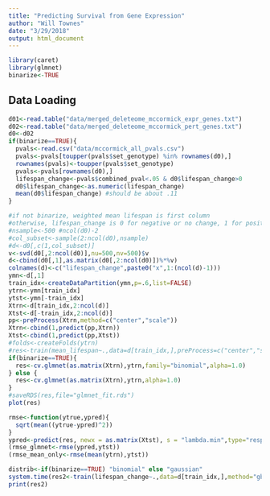 ```yaml
---
title: "Predicting Survival from Gene Expression"
author: "Will Townes"
date: "3/29/2018"
output: html_document
---
```


```r
library(caret)
library(glmnet)
binarize<-TRUE
```

## Data Loading

```r
d01<-read.table("data/merged_deleteome_mccormick_expr_genes.txt")
d02<-read.table("data/merged_deleteome_mccormick_pert_genes.txt")
d0<-d02
if(binarize==TRUE){
  pvals<-read.csv("data/mccormick_all_pvals.csv")
  pvals<-pvals[toupper(pvals$set_genotype) %in% rownames(d0),]
  rownames(pvals)<-toupper(pvals$set_genotype)
  pvals<-pvals[rownames(d0),]
  lifespan_change<-pvals$combined_pval<.05 & d0$lifespan_change>0
  d0$lifespan_change<-as.numeric(lifespan_change)
  mean(d0$lifespan_change) #should be about .11
}
```
```r
#if not binarize, weighted mean lifespan is first column
#otherwise, lifespan_change is 0 for negative or no change, 1 for positive change
#nsample<-500 #ncol(d0)-2
#col_subset<-sample(2:ncol(d0),nsample)
#d<-d0[,c(1,col_subset)]
v<-svd(d0[,2:ncol(d0)],nu=500,nv=500)$v
d<-cbind(d0[,1],as.matrix(d0[,2:ncol(d0)])%*%v)
colnames(d)<-c("lifespan_change",paste0("x",1:(ncol(d)-1)))
ymn<-d[,1]
train_idx<-createDataPartition(ymn,p=.6,list=FALSE)
ytrn<-ymn[train_idx]
ytst<-ymn[-train_idx]
Xtrn<-d[train_idx,2:ncol(d)]
Xtst<-d[-train_idx,2:ncol(d)]
pp<-preProcess(Xtrn,method=c("center","scale"))
Xtrn<-cbind(1,predict(pp,Xtrn))
Xtst<-cbind(1,predict(pp,Xtst))
#folds<-createFolds(ytrn)
#res<-train(mean_lifespan~.,data=d[train_idx,],preProcess=c("center","scale"))
if(binarize==TRUE){
  res<-cv.glmnet(as.matrix(Xtrn),ytrn,family="binomial",alpha=1.0)
} else {
  res<-cv.glmnet(as.matrix(Xtrn),ytrn,alpha=1.0)
}
#saveRDS(res,file="glmnet_fit.rds")
plot(res)
```

```r
rmse<-function(ytrue,ypred){
  sqrt(mean((ytrue-ypred)^2))
}
ypred<-predict(res, newx = as.matrix(Xtst), s = "lambda.min",type="response")
(rmse_glmnet<-rmse(ypred,ytst))
(rmse_mean_only<-rmse(mean(ytrn),ytst))
```

```r
distrib<-if(binarize==TRUE) "binomial" else "gaussian"
system.time(res2<-train(lifespan_change~.,data=d[train_idx,],method="gbm",distribution=distrib,preProcess=c("center","scale"),verbose=FALSE))
print(res2)
```

